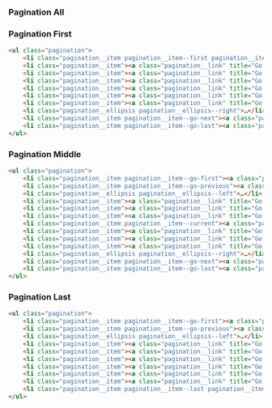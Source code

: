 
<Meta title="Components/Pagination/Pagination states" />

### Pagination All

<Preview withToolbar>
  <Story height="180px" id="components-pagination--pagination" />
</Preview>

### Pagination First

<Preview withToolbar>
  <Story height="180px" id="components-pagination--pagination-first" />
</Preview>

```html
<ul class="pagination">
    <li class="pagination__item pagination__item--first pagination__item--current"><a class="pagination__link" title="Go to page 1" href="#">1</a></li>
    <li class="pagination__item"><a class="pagination__link" title="Go to page 2" href="#">2</a></li>
    <li class="pagination__item"><a class="pagination__link" title="Go to page 3" href="#">3</a></li>
    <li class="pagination__item"><a class="pagination__link" title="Go to page 4" href="#">4</a></li>
    <li class="pagination__item"><a class="pagination__link" title="Go to page 5" href="#">5</a></li>
    <li class="pagination__item"><a class="pagination__link" title="Go to page 6" href="#">6</a></li>
    <li class="pagination__item"><a class="pagination__link" title="Go to page 7" href="#">7</a></li>
    <li class="pagination__ellipsis pagination__ellipsis--right">…</li>
    <li class="pagination__item pagination__item--go-next"><a class="pagination__link" title="Go to next page" href="#">next &rsaquo;</a></li>
    <li class="pagination__item pagination__item--go-last"><a class="pagination__link" title="Go to last page" href="#">last &raquo;</a></li>
</ul>
```

### Pagination Middle

<Preview withToolbar>
  <Story height="180px" id="components-pagination--pagination-middle" />
</Preview>

```html
<ul class="pagination">
    <li class="pagination__item pagination__item--go-first"><a class="pagination__link" title="Go to first page" href="#">&laquo; first</a></li>
    <li class="pagination__item pagination__item--go-previous"><a class="pagination__link" title="Go to previous page" href="#">&lsaquo; prev</a></li>
    <li class="pagination__ellipsis pagination__ellipsis--left">…</li>
    <li class="pagination__item"><a class="pagination__link" title="Go to page 8" href="#">8</a></li>
    <li class="pagination__item"><a class="pagination__link" title="Go to page 9" href="#">9</a></li>
    <li class="pagination__item"><a class="pagination__link" title="Go to page 10" href="#">10</a></li>
    <li class="pagination__item pagination__item--current"><a class="pagination__link" title="Go to page 11" href="#">11</a></li>
    <li class="pagination__item"><a class="pagination__link" title="Go to page 12" href="#">12</a></li>
    <li class="pagination__item"><a class="pagination__link" title="Go to page 13" href="#">13</a></li>
    <li class="pagination__item"><a class="pagination__link" title="Go to page 14" href="#">14</a></li>
    <li class="pagination__ellipsis pagination__ellipsis--right">…</li>
    <li class="pagination__item pagination__item--go-next"><a class="pagination__link" title="Go to next page" href="#">next &rsaquo;</a></li>
    <li class="pagination__item pagination__item--go-last"><a class="pagination__link" title="Go to last page" href="#">last &raquo;</a></li>
</ul>
```

### Pagination Last

<Preview withToolbar>
  <Story height="180px" id="components-pagination--pagination-last" />
</Preview>

```html
<ul class="pagination">
    <li class="pagination__item pagination__item--go-first"><a class="pagination__link" title="Go to first page" href="#">&laquo; first</a></li>
    <li class="pagination__item pagination__item--go-previous"><a class="pagination__link" title="Go to previous page" href="#">&lsaquo; prev</a></li>
    <li class="pagination__ellipsis pagination__ellipsis--left">…</li>
    <li class="pagination__item"><a class="pagination__link" title="Go to page 15" href="#">15</a></li>
    <li class="pagination__item"><a class="pagination__link" title="Go to page 16" href="#">16</a></li>
    <li class="pagination__item"><a class="pagination__link" title="Go to page 17" href="#">17</a></li>
    <li class="pagination__item"><a class="pagination__link" title="Go to page 18" href="#">18</a></li>
    <li class="pagination__item"><a class="pagination__link" title="Go to page 19" href="#">19</a></li>
    <li class="pagination__item"><a class="pagination__link" title="Go to page 20" href="#">20</a></li>
    <li class="pagination__item pagination__item--last pagination__item--current"><a class="pagination__link" title="Go to page 21" href="#">21</a></li>
</ul>
```